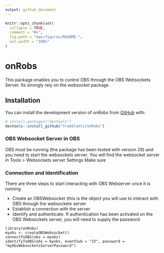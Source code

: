```yaml
---
output: github_document
---
```


<!-- README.md is generated from README.Rmd. Please edit that file -->

```r
knitr::opts_chunk$set(
  collapse = TRUE,
  comment = "#>",
  fig.path = "man/figures/README-",
  out.width = "100%"
)
```

# onRobs

<!-- badges: start -->
<!-- badges: end -->

This package enables you to control OBS through the OBS Websockets Server.
Its strongly rely on the *websocket* package.

## Installation

You can install the development version of onRobs from [GitHub](https://github.com/) with:

``` r
# install.packages("devtools")
devtools::install_github("franklentz/onRobs")
```

### OBS Websocket Server in OBS

OBS must be running (the package has been tested with version 29) and you need to start the websockets server.
You will find the websocket server in Tools > Websockets server Settings
Make sure 

### Connection and Identification

There are three steps to start interacting with OBS Webserver once it is running

- Create an OBSWebsocket (this is the object you will use to interact with OBS through the websockets server
- Establish a connection with the server
- Identify and authenticate. If authentication has been activated on the OBS Websockets server, you will need to supply the password

```
library(onRobs)
myobs <- createOBSWebsocket() 
connectToOBS(obs = myobs)
identifyToOBS(obs = myobs, eventSub = "33", password = "myObsWebsocketsServerPassword")
```
